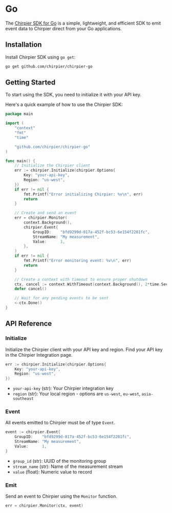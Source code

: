# Go

The [Chirpier SDK for Go](https://github.com/chirpier/chirpier-go) is a simple, lightweight, and efficient SDK to emit event data to Chirpier direct from your Go applications.

## Installation

Install Chirpier SDK using `go get`:

```bash
go get github.com/chirpier/chirpier-go
```

## Getting Started

To start using the SDK, you need to initialize it with your API key.

Here's a quick example of how to use the Chirpier SDK:

```go
package main

import (
    "context"
    "fmt"
    "time"

    "github.com/chirpier/chirpier-go"
)

func main() {
    // Initialize the Chirpier client
    err := chirpier.Initialize(chirpier.Options{
        Key: "your-api-key",
        Region: "us-west",
    })
    if err != nil {
        fmt.Printf("Error initializing Chirpier: %v\n", err)
        return
    }

    // Create and send an event
    err = chirpier.Monitor(
        context.Background(),
        chirpier.Event{
            GroupID:    "bfd9299d-817a-452f-bc53-6e154f2281fc",
            StreamName: "My measurement",
            Value:      1,
        },
    )
    if err != nil {
        fmt.Printf("Error monitoring event: %v\n", err)
        return
    }

    // Create a context with timeout to ensure proper shutdown
    ctx, cancel := context.WithTimeout(context.Background(), 2*time.Second)
    defer cancel()

    // Wait for any pending events to be sent
    <-ctx.Done()
}
```

## API Reference

### Initialize

Initialize the Chirpier client with your API key and region. Find your API key in the Chirpier Integration page.

```go
err := chirpier.Initialize(chirpier.Options{
    Key: "your-api-key",
    Region: "us-west",
})
```

- `your-api-key` (str): Your Chirpier integration key
- `region` (str): Your local region - options are `us-west`, `eu-west`, `asia-southeast`

### Event

All events emitted to Chirpier must be of type `Event`.

```go
event := chirpier.Event{
    GroupID:    "bfd9299d-817a-452f-bc53-6e154f2281fc",
    StreamName: "My measurement",
    Value:      1,
}
```

- `group_id` (str): UUID of the monitoring group
- `stream_name` (str): Name of the measurement stream
- `value` (float): Numeric value to record

### Emit

Send an event to Chirpier using the `Monitor` function.

```go
err = chirpier.Monitor(ctx, event)
```

